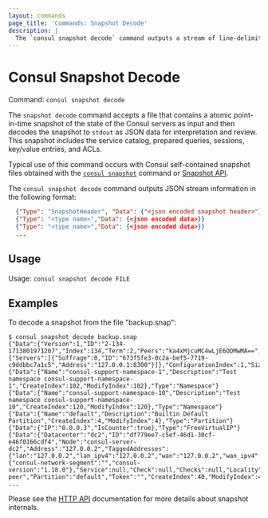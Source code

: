 ```yaml
---
layout: commands
page_title: 'Commands: Snapshot Decode'
description: |
  The `consul snapshot decode` command outputs a stream of line-delimited JSON objects that contain an atomic point-in-time snapshot of the state of the Consul servers. The output includes registered services in the catalog, prepared queries, sessions, key/value entries, and ACLs.
---
```


# Consul Snapshot Decode

Command: `consul snapshot decode`

The `snapshot decode` command accepts a file that contains a atomic point-in-time
snapshot of the state of the Consul servers as input and then decodes the snapshot 
to `stdout` as JSON data for interpretation and review. This snapshot includes the 
service catalog, prepared queries, sessions, key/value entries, and ACLs. 

Typical use of this command occurs with Consul self-contained snapshot files obtained
with the [`consul snapshot`](/consul/commands/snapshot) command or [Snapshot
API](/consul/api-docs/snapshot#generate-snapshot).

The `consul snapshot decode` command outputs JSON stream information in the following format:

```json
  {"Type": "SnapshotHeader", "Data": {"<json encoded snapshot header>"}}
  {"Type": "<type name>","Data": {<json encoded data>}}
  {"Type": "<type name>","Data": {<json encoded data>}}
  ...
```

## Usage

Usage: `consul snapshot decode FILE`

## Examples

To decode a snapshot from the file "backup.snap":

```shell-session
$ consul snapshot decode backup.snap
{"Data":{"Version":1,"ID":"2-134-1713801971207","Index":134,"Term":2,"Peers":"ka4xMjcuMC4wLjE6ODMwMA==","Configuration":{"Servers":[{"Suffrage":0,"ID":"673f5fe3-0c2a-bef5-7719-c9ddbbc7a1c5","Address":"127.0.0.1:8300"}]},"ConfigurationIndex":1,"Size":20448157},"Type":"SnapshotHeader"}
{"Data":{"Name":"consul-support-namespace-1","Description":"Test namespace consul-support-namespace-1","CreateIndex":102,"ModifyIndex":102},"Type":"Namespace"}
{"Data":{"Name":"consul-support-namespace-10","Description":"Test namespace consul-support-namespace-10","CreateIndex":120,"ModifyIndex":120},"Type":"Namespace"}
{"Data":{"Name":"default","Description":"Builtin Default Partition","CreateIndex":4,"ModifyIndex":4},"Type":"Partition"}
{"Data":{"IP":"0.0.0.3","IsCounter":true},"Type":"FreeVirtualIP"}
{"Data":{"Datacenter":"dc2","ID":"df779ee7-c5ef-46d1-30cf-e46f0166cdf4","Node":"consul-server-dc2","Address":"127.0.0.2","TaggedAddresses":{"lan":"127.0.0.2","lan_ipv4":"127.0.0.2","wan":"127.0.0.2","wan_ipv4":"127.0.0.2"},"NodeMeta":{"consul-network-segment":"","consul-version":"1.18.0"},"Service":null,"Check":null,"Checks":null,"Locality":null,"SkipNodeUpdate":false,"PeerName":"dc2-peer","Partition":"default","Token":"","CreateIndex":40,"ModifyIndex":40},"Type":"Register"}
...
```


Please see the [HTTP API](/consul/api-docs/snapshot) documentation for
more details about snapshot internals.
